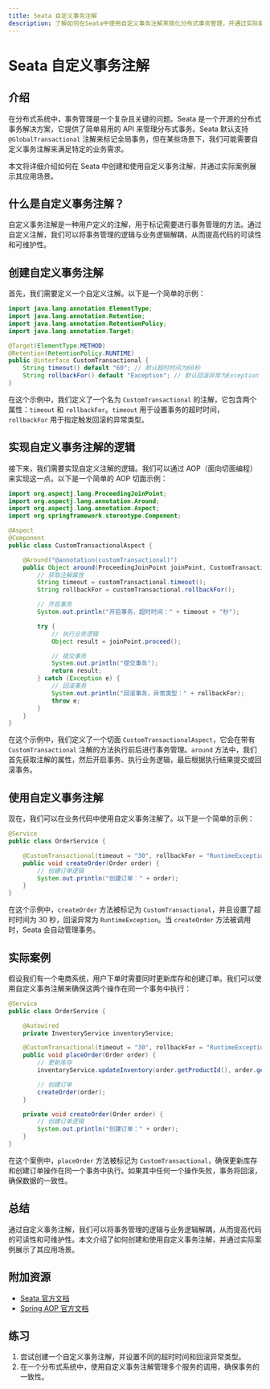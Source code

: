 ```yaml
---
title: Seata 自定义事务注解
description: 了解如何在Seata中使用自定义事务注解来简化分布式事务管理，并通过实际案例掌握其应用场景。
---
```


# Seata 自定义事务注解

## 介绍

在分布式系统中，事务管理是一个复杂且关键的问题。Seata 是一个开源的分布式事务解决方案，它提供了简单易用的 API 来管理分布式事务。Seata 默认支持 `@GlobalTransactional` 注解来标记全局事务，但在某些场景下，我们可能需要自定义事务注解来满足特定的业务需求。

本文将详细介绍如何在 Seata 中创建和使用自定义事务注解，并通过实际案例展示其应用场景。

## 什么是自定义事务注解？

自定义事务注解是一种用户定义的注解，用于标记需要进行事务管理的方法。通过自定义注解，我们可以将事务管理的逻辑与业务逻辑解耦，从而提高代码的可读性和可维护性。

## 创建自定义事务注解

首先，我们需要定义一个自定义注解。以下是一个简单的示例：

```java
import java.lang.annotation.ElementType;
import java.lang.annotation.Retention;
import java.lang.annotation.RetentionPolicy;
import java.lang.annotation.Target;

@Target(ElementType.METHOD)
@Retention(RetentionPolicy.RUNTIME)
public @interface CustomTransactional {
    String timeout() default "60"; // 默认超时时间为60秒
    String rollbackFor() default "Exception"; // 默认回滚异常为Exception
}
```

在这个示例中，我们定义了一个名为 `CustomTransactional` 的注解，它包含两个属性：`timeout` 和 `rollbackFor`。`timeout` 用于设置事务的超时时间，`rollbackFor` 用于指定触发回滚的异常类型。

## 实现自定义事务注解的逻辑

接下来，我们需要实现自定义注解的逻辑。我们可以通过 AOP（面向切面编程）来实现这一点。以下是一个简单的 AOP 切面示例：

```java
import org.aspectj.lang.ProceedingJoinPoint;
import org.aspectj.lang.annotation.Around;
import org.aspectj.lang.annotation.Aspect;
import org.springframework.stereotype.Component;

@Aspect
@Component
public class CustomTransactionalAspect {

    @Around("@annotation(customTransactional)")
    public Object around(ProceedingJoinPoint joinPoint, CustomTransactional customTransactional) throws Throwable {
        // 获取注解属性
        String timeout = customTransactional.timeout();
        String rollbackFor = customTransactional.rollbackFor();

        // 开启事务
        System.out.println("开启事务，超时时间：" + timeout + "秒");

        try {
            // 执行业务逻辑
            Object result = joinPoint.proceed();

            // 提交事务
            System.out.println("提交事务");
            return result;
        } catch (Exception e) {
            // 回滚事务
            System.out.println("回滚事务，异常类型：" + rollbackFor);
            throw e;
        }
    }
}
```

在这个示例中，我们定义了一个切面 `CustomTransactionalAspect`，它会在带有 `CustomTransactional` 注解的方法执行前后进行事务管理。`around` 方法中，我们首先获取注解的属性，然后开启事务、执行业务逻辑，最后根据执行结果提交或回滚事务。

## 使用自定义事务注解

现在，我们可以在业务代码中使用自定义事务注解了。以下是一个简单的示例：

```java
@Service
public class OrderService {

    @CustomTransactional(timeout = "30", rollbackFor = "RuntimeException")
    public void createOrder(Order order) {
        // 创建订单逻辑
        System.out.println("创建订单：" + order);
    }
}
```

在这个示例中，`createOrder` 方法被标记为 `CustomTransactional`，并且设置了超时时间为 30 秒，回滚异常为 `RuntimeException`。当 `createOrder` 方法被调用时，Seata 会自动管理事务。

## 实际案例

假设我们有一个电商系统，用户下单时需要同时更新库存和创建订单。我们可以使用自定义事务注解来确保这两个操作在同一个事务中执行：

```java
@Service
public class OrderService {

    @Autowired
    private InventoryService inventoryService;

    @CustomTransactional(timeout = "30", rollbackFor = "RuntimeException")
    public void placeOrder(Order order) {
        // 更新库存
        inventoryService.updateInventory(order.getProductId(), order.getQuantity());

        // 创建订单
        createOrder(order);
    }

    private void createOrder(Order order) {
        // 创建订单逻辑
        System.out.println("创建订单：" + order);
    }
}
```

在这个案例中，`placeOrder` 方法被标记为 `CustomTransactional`，确保更新库存和创建订单操作在同一个事务中执行。如果其中任何一个操作失败，事务将回滚，确保数据的一致性。

## 总结

通过自定义事务注解，我们可以将事务管理的逻辑与业务逻辑解耦，从而提高代码的可读性和可维护性。本文介绍了如何创建和使用自定义事务注解，并通过实际案例展示了其应用场景。

## 附加资源

- [Seata 官方文档](https://seata.io/zh-cn/docs/overview/what-is-seata.html)
- [Spring AOP 官方文档](https://docs.spring.io/spring-framework/docs/current/reference/html/core.html#aop)

## 练习

1. 尝试创建一个自定义事务注解，并设置不同的超时时间和回滚异常类型。
2. 在一个分布式系统中，使用自定义事务注解管理多个服务的调用，确保事务的一致性。
